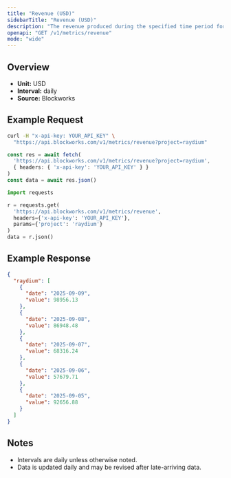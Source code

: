 ```yaml
---
title: "Revenue (USD)"
sidebarTitle: "Revenue (USD)"
description: "The revenue produced during the specified time period for given project."
openapi: "GET /v1/metrics/revenue"
mode: "wide"
---
```


## Overview

- **Unit:** USD
- **Interval:** daily
- **Source:** Blockworks

## Example Request

<CodeGroup>

```bash cURL
curl -H "x-api-key: YOUR_API_KEY" \
  "https://api.blockworks.com/v1/metrics/revenue?project=raydium"
```

```typescript TypeScript
const res = await fetch(
  'https://api.blockworks.com/v1/metrics/revenue?project=raydium',
  { headers: { 'x-api-key': 'YOUR_API_KEY' } }
)
const data = await res.json()
```

```python Python
import requests

r = requests.get(
  'https://api.blockworks.com/v1/metrics/revenue',
  headers={'x-api-key': 'YOUR_API_KEY'},
  params={'project': 'raydium'}
)
data = r.json()
```

</CodeGroup>

## Example Response

```json
{
  "raydium": [
    {
      "date": "2025-09-09",
      "value": 98956.13
    },
    {
      "date": "2025-09-08",
      "value": 86948.48
    },
    {
      "date": "2025-09-07",
      "value": 68316.24
    },
    {
      "date": "2025-09-06",
      "value": 57679.71
    },
    {
      "date": "2025-09-05",
      "value": 92656.88
    }
  ]
}
```

## Notes
- Intervals are daily unless otherwise noted.
- Data is updated daily and may be revised after late-arriving data.